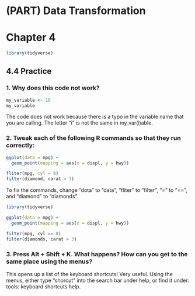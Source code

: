 # (PART) Data Transformation {-}

# **Chapter 4** {-}

```r
library(tidyverse)
```

## **4.4** Practice {-}

### 1. Why does this code not work? {-}

```r
my_variable <- 10
my_varıable
```

The code does not work because there is a typo in the variable name that you are calling. The letter "i" is not the same in my_var(i)able.

### 2. Tweak each of the following R commands so that they run correctly: {-}

```r
ggplot(data = mpg) + 
  geom_point(mapping = aes(x = displ, y = hwy))

fliter(mpg, cyl = 8)
filter(diamond, carat > 3)
```

To fix the commands, change "dota" to "data", "fliter" to "filter", "=" to "==", and "diamond" to "diamonds".

```r
library(tidyverse)

ggplot(data = mpg) + 
  geom_point(mapping = aes(x = displ, y = hwy))

filter(mpg, cyl == 8)
filter(diamonds, carat > 3)
```

### 3. Press Alt + Shift + K. What happens? How can you get to the same place using the menus? {-}

This opens up a list of the keyboard shortcuts! Very useful. Using the menus, either type "shorcut" into the search bar under help, or find it under: tools: keyboard shortcuts help.

